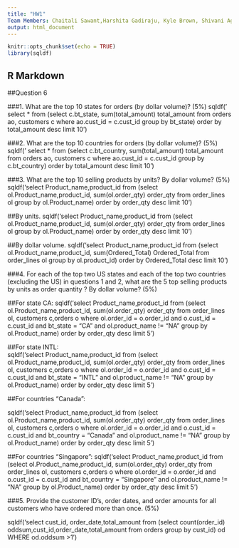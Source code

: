 ```yaml
---
title: "HW1"
Team Members: Chaitali Sawant,Harshita Gadiraju, Kyle Brown, Shivani Agarwal
output: html_document
---
```


```r
knitr::opts_chunk$set(echo = TRUE)
library(sqldf)
```

## R Markdown

##Question 6

###1.	What are the top 10 states for orders (by dollar volume)? (5%)
sqldf(' select * from (select c.bt_state, sum(total_amount) total_amount  from  orders ao, customers c where ao.cust_id = c.cust_id group by bt_state) order by total_amount desc limit 10')

###2.	What are the top 10 countries for orders (by dollar volume)? (5%)
sqldf(' select * from (select c.bt_country, sum(total_amount) total_amount from  orders ao, customers c where ao.cust_id = c.cust_id group by c.bt_country) order by total_amount desc limit 10')

###3.	What are the top 10 selling products by units?  By dollar volume?  (5%)
sqldf('select Product_name,product_id from (select ol.Product_name,product_id, sum(ol.order_qty) order_qty  from  order_lines ol group by ol.Product_name) order by order_qty desc limit 10')

##By units. 
sqldf('select Product_name,product_id from (select ol.Product_name,product_id, sum(ol.order_qty) order_qty  from  order_lines ol group by ol.Product_name) order by order_qty desc limit 10')

##By dollar volume. 
sqldf('select Product_name,product_id from (select ol.Product_name,product_id, sum(Ordered_Total) Ordered_Total from  order_lines ol group by ol.product_id) order by Ordered_Total desc limit 10')

###4.	For each of the top two US states and each of the top two countries (excluding the US) in questions 1 and 2, what are the 5 top selling products by units as order quantity ?  By dollar volume? (5%)

##For state CA: 
sqldf('select Product_name,product_id from (select ol.Product_name,product_id, sum(ol.order_qty) order_qty  from  order_lines ol, customers c,orders o where ol.order_id = o.order_id and o.cust_id = c.cust_id and bt_state = "CA" and ol.product_name != "NA" group by ol.Product_name) order by order_qty desc limit 5')

##For state INTL:  
sqldf('select Product_name,product_id from (select ol.Product_name,product_id, sum(ol.order_qty) order_qty  from  order_lines ol, customers c,orders o where ol.order_id = o.order_id and o.cust_id = c.cust_id  and bt_state = "INTL" and ol.product_name != "NA" group by ol.Product_name) order by order_qty desc limit 5')

##For countries “Canada”:

sqldf('select Product_name,product_id from (select ol.Product_name,product_id, sum(ol.order_qty) order_qty  from  order_lines ol, customers c,orders o where ol.order_id = o.order_id and o.cust_id = c.cust_id and bt_country = "Canada" and ol.product_name != "NA" group by ol.Product_name) order by order_qty desc limit 5')

##For countries “Singapore”:
sqldf('select Product_name,product_id from (select ol.Product_name,product_id, sum(ol.order_qty) order_qty  from  order_lines ol, customers c,orders o where ol.order_id = o.order_id and o.cust_id = c.cust_id and bt_country = "Singapore" and ol.product_name != "NA" group by ol.Product_name) order by order_qty desc limit 5')

###5.	Provide the customer ID’s, order dates, and order amounts for all customers who have ordered more than once. (5%)

sqldf('select cust_id, order_date,total_amount 
from (select count(order_id) oddsum,cust_id,order_date,total_amount from orders group by cust_id) od  WHERE od.oddsum >1') 




